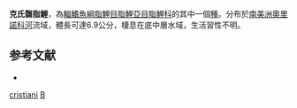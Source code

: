 {{Speciesbox 
| taxon = Bryconamericus cristiani
| status = NE
| status_system = IUCN3.1
| authority =  [[Román-Valencia|Román-Valencia]], 1999
| synonyms = 
}}
'''克氏齧脂鯉'''，為[[輻鰭魚綱|輻鰭魚綱]][[脂鯉目|脂鯉目]][[脂鯉亞目|脂鯉亞目]][[脂鯉科|脂鯉科]]的其中一個[[種|種]]。分布於[[南美洲|南美洲]][[奧里諾科河|奧里諾科河]]流域，體長可達6.9公分，棲息在底中層水域，生活習性不明。

==参考文献==
{{refbegin}}
*{{FishBase_species|genus=Bryconamericus|species=cristiani|year=2014|month=1}}
{{refend}}

{{Taxonbar|from=Q5605048}}

[[Category:齧脂鯉屬|cristiani]]
[[Category:1999年描述的鱼类|B]]

{{魚類小作品}}